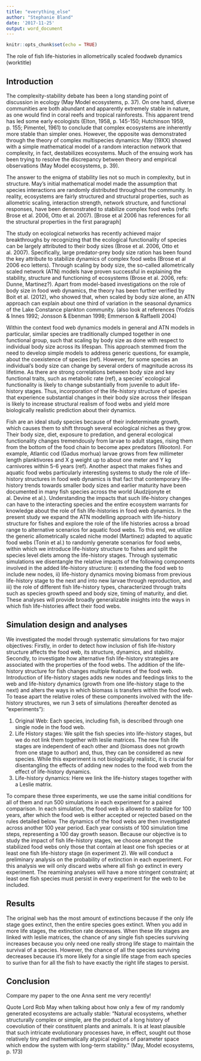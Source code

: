 ```yaml
---
title: "everything_else"
author: "Stephanie Bland"
date: '2017-11-25'
output: word_document
---
```


```r
knitr::opts_chunk$set(echo = TRUE)
```
The role of fish life-histories in allometrically scaled foodweb dynamics (worktitle)

## Introduction

The complexity-stability debate has been a long standing point of discussion in ecology (May  Model ecosystems, p. 37). On one hand, diverse communities are both abundant and apparently extremely stable in nature, as one would find in coral reefs and tropical rainforests. This apparent trend has led some early ecologists (Elton, 1958, p. 145-150;  Hutchinson 1959, p. 155; Pimentel, 1961) to conclude that complex ecosystems are inherently more stable than simpler ones. However, the opposite was demonstrated through the theory of complex multispecies dynamics: May (19XX) showed with a simple mathematical model of a random interaction network that complexity, in fact, destabilizes ecosystems. Much of the ensuing work has been trying to resolve the discrepancy between theory and empirical observations (May  Model ecosystems, p. 39).

The answer to the enigma of stability lies not so much in complexity, but in structure. May's initial mathematical model made the assumption that species interactions are randomly distributed throughout the community. In reality, ecosystems are fairly structured and structural properties, such as allometric scaling, interaction strength, network structure, and functional responses, have been demonstrated to stabilize complex food webs (refs: Brose et al. 2006, Otto et al. 2007). [Brose et al 2006 has references for all the structural properties in the first paragraph]

The study on ecological networks has recently achieved major breakthroughs by recognizing that the ecological functionality of species can be largely attributed to their body sizes (Brose et al. 2006, Otto et al. 2007). Specifically, large predator-prey body size ration has been found the key attribute to stabilize dynamics of complex food webs (Brose et al 2006 eco letters). Through scaling by body size, the so-called allometrically scaled network (ATN) models have proven successful in explaining the stability, structure and functioning of ecosystems (Brose et al. 2006, refs: Dunne, Martinez?). Apart from model-based investigations on the role of body size in food web dynamics, the theory has been further verified by Boit et al. (2012), who showed that, when scaled by body size alone, an ATN approach can explain about one third of variation in the seasonal dynamics of the Lake Constance plankton community. (also look at references (Yodzis & Innes 1992; Jonsson & Ebenman 1998; Emmerson & Raffaelli 2004)

Within the context food web dynamics models in general and ATN models in particular, similar species are traditionally clumped together in one functional group, such that scaling by body size as done with respect to individual body size across its lifespan. This approach stemmed from the need to develop simple models to address generic questions, for example, about the coexistence of species (ref). However, for some species an individual's body size can change by several orders of magnitude across its lifetime. As there are strong correlations between body size and key functional traits, such as metabolic rate (ref), a species' ecological functionality is likely to change substantially from juvenile to adult life-history stages. Thus, incorporation of the life-history structure of species that experience substantial changes in their body size across their lifespan is likely to increase structural realism of food webs and yield more biologically realistic prediction about their dynamics.

Fish are an ideal study species because of their indeterminate growth, which causes them to shift through several ecological niches as they grow. Their body size, diet, exposure to predation, and general ecological functionality changes tremendously from larvae to adult stages, rising them from the bottom of the food chain to become apex predators (Wooton). For example, Atlantic cod (Gadus morhua) larvae grows from few millimeter length planktivores and X g weight up to about one meter and Y kg carnivores within 5-6 years (ref). Another aspect that makes fishes and aquatic food webs particularly interesting systems to study the role of life-history structures in food web dynamics is that fact that contemporary life-history trends towards smaller body sizes and earlier maturity have been documented in many fish species across the world (Audzijonyte et al. Devine et al.). Understanding the impacts that such life-history changes can have to the interacting species and the entire ecosystem warrants for knowledge about the role of fish life-histories in food web dynamics. In the present study we expand the ATN modelling approach with life-history structure for fishes and explore the role of the life histories across a broad range to alternative scenarios for aquatic food webs. To this end, we utilize the generic allometrically scaled niche model (Martinez) adapted to aquatic food webs (Tonin et al.) to randomly generate scenarios for food webs, within which we introduce life-history structure to fishes and split the species level diets among the life-history stages. Through systematic simulations we disentangle the relative impacts of the following components involved in the added life-history structure: i) extending the food web to include new nodes, ii) life-history dynamics moving biomass from previous life-history stage to the next and into new larvae through reproduction, and iii) the role of different fish life-history types, characterized through traits such as species growth speed and body size, timing of maturity, and diet. These analyses will provide broadly generalizable insights into the ways in which fish life-histories affect their food webs.   


## Simulation design and analyses

We investigated the model through systematic simulations for two major objectives: Firstly, in order to detect how inclusion of fish life-history structure affects the food web, its structure, dynamics, and stability. Secondly, to investigate how alternative fish life-history strategies are associated with the properties of the food webs. The addition of the life-history structure for fish changes multiple features of the food web. Introduction of life-history stages adds new nodes and feedings links to the web and life-history dynamics (growth from one life-history stage to the next) and alters the ways in which biomass is transfers within the food web. To tease apart the relative roles of these components involved with the life-history structures,  we run 3 sets of simulations (hereafter denoted as "experiments"):

1.	Original Web: Each species, including fish, is described through one single node in the food web. 
2.	Life History stages: We split the fish species into life-history stages, but we do not  link them together with leslie matrices. The new fish life stages are independent of each other and (biomass does not growth from one stage to author) and,  thus, they can be considered as new species. While this experiment is not biologically realistic, it is crucial for disentangling the effects of adding new nodes to the food web from the effect of life-history dynamics. 
3.	Life-history dynamics: Here we link the life-history stages together with a Leslie matrix.  

To compare these three experiments, we use the same initial conditions for all of them and run 500 simulations in each experiment for a paired comparison. In each simulation, the food web is allowed to stabilize for 100 years, after which the food web is either accepted or rejected based on the rules detailed below. The dynamics of the food webs are then investigated across another 100 year period. Each year consists of 100 simulation time steps, representing a 100 day growth season. 
Because our objective is to study the impact of fish life-history stages, we choose amongst the stabilized food webs only those that contain at least one fish species or at least one fish life-history stage (in experiment 2). 
We will conduct a preliminary analysis on the probability of extinction in each experiment. For this analysis we will only discard webs where all fish go extinct in every experiment. The reamining analyses will have a more stringent constraint; at least one fish species must persist in every experiment for the web to be included.


## Results

The original web has the most amount of extinctions because if the only life stage goes extinct, then the entire species goes extinct. When you add in more life stages, the extinction rate decreases. When these life stages are linked with leslie matrices, the chance of any single fish species surviving increases because you only need one really strong life stage to maintain the survival of a species. However, the chance of all the species surviving decreases because it's more likely for a single life stage from each species to surive than for all the fish to have exactly the right life stages to persist.


## Conclusion

Compare my paper to the one Anna sent me very recently!

Quote Lord Rob May when talking about how only a few of my randomly generated ecosystems are actually stable: "Natural ecosystems, whether structurally complex or simple, are the product of  a long history of coevolution of their constituent plants and animals. It is at least plausible that such intricate evolutionary processes have, in effect, sought out those relatively tiny and mathematically atypical regions of parameter space which endow the system with long-term stability." (May, Model ecosystems, p. 173)





